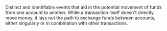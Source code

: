 Distinct and identifiable events that aid in the potential movement of funds from one account to another.
While a transaction itself doesn't directly move money, it lays out the path to exchange funds between accounts, either singularly or in combination with other transactions.